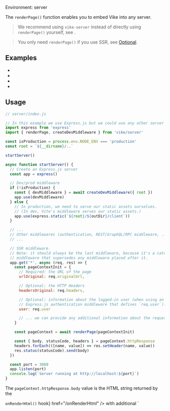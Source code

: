 
Environment: server  

The `renderPage()` function enables you to embed Vike into any server.

> We recommend using `vike-server` instead of directly using `renderPage()` yourself, see <Link href="/server" />.

> You only need `renderPage()` if you use SSR, see [Optional](#optional).

<JustAMiddleware noLink />

## Examples

 - <RepoLink text='Express.js' path='/packages/create-vike-core/boilerplate-react/server/index.js' />
 - <RepoLink text='Express.js + TypeScript' path='/packages/create-vike-core/boilerplate-vue-ts/server/index.ts' />
 - <Link text="Cloudflare Workers" href="/cloudflare#manual-integration" />
 - <Link text="Vercel" href="/vercel#api-route" />


## Usage

```js
// server/index.js

// In this example we use Express.js but we could use any other server framework
import express from 'express'
import { renderPage, createDevMiddleware } from 'vike/server'

const isProduction = process.env.NODE_ENV === 'production'
const root = `${__dirname}/..`

startServer()

async function startServer() {
  // Create an Express.js server
  const app = express()

  // Dev/prod middleware
  if (!isProduction) {
    const { devMiddleware } = await createDevMiddleware({ root })
    app.use(devMiddleware)
  } else {
    // In production, we need to serve our static assets ourselves.
    // (In dev, Vite's middleware serves our static assets.)
    app.use(express.static(`${root}/${outDir}/client`))
  }

  // ...
  // Other middlewares (authentication, REST/GraphQL/RPC middleware, ...)
  // ...

  // SSR middleware.
  // Note: it should always be the last middleware, because it's a catch-all
  // middleware that supersedes any middleware placed after it.
  app.get('*', async (req, res) => {
    const pageContextInit = {
      // Required: the URL of the page
      urlOriginal: req.originalUrl,

      // Optional: the HTTP Headers
      headersOriginal: req.headers,

      // Optional: information about the logged-in user (when using an
      // Express.js authentication middleware that defines `req.user`).
      user: req.user

      // ... we can provide any additional information about the request here ...
    }

    const pageContext = await renderPage(pageContextInit)

    const { body, statusCode, headers } = pageContext.httpResponse
    headers.forEach(([name, value]) => res.setHeader(name, value))
    res.status(statusCode).send(body)
  })

  const port = 3000
  app.listen(port)
  console.log(`Server running at http://localhost:${port}`)
}
```

The `pageContext.httpResponse.body` value is the HTML string returned by the
<Link text={<><code>onRenderHtml()</code> hook</>} href="/onRenderHtml" /> with additional `<script>` and `<style>` tags
automatically injected by Vike.

> You can control where and what Vike injects using <Link href="/injectFilter" />.

For HTML streams use `httpResponse.pipe()` instead of `pageContext.httpResponse.body`, see <Link href="/streaming" />.

Optionally, you can use `pageContext.httpResponse.earlyHints` for adding early hints (`103 Early Hint`), see <Link href="/preloading#early-hints" />.

The `renderPage()` function doesn't depend on Node.js and you can use `renderPage()` (and therefore embed Vike) anywhere:
 - Any server environment (Express.js, HatTip, Deno, Fastify, Vite's development server, Node.js's HTTP server, ...)
 - Any deployment provider (AWS, Cloudflare Workers, Vercel, ...)

> When modifying your server, you may need to manually restart your server for your changes to take effect. See [#562](https://github.com/vikejs/vike/issues/562).


## Optional

If you <Link text="pre-render" href="/pre-rendering" /> all your pages then you don't need to use `renderPage()`, because:
 - Upon development (`$ vike dev`), Vike automatically embeds itself into Vite's development server.
 - Upon pre-rendering (`$ vike build`/`$ vike prerender`), Vike automatically renders all your pages.

But, if you use Server-Side Rendering (SSR) and you don't pre-render *all* your pages, then you need a production server and you need to use `renderPage()` in order to embed Vike into your server. See <Link href="/pre-rendering"/>.

## See also

- <Link href="/createDevMiddleware" />
- <Link href="/headers" />
- <Link href="/injectFilter" />
- <Link href="/preloading#early-hints" />
- <Link href="/onRenderHtml" />
- <Link href="/NODE_ENV" />
- <Link href="/pageContext" />
